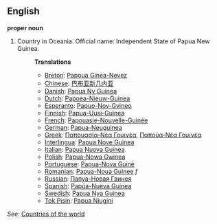 ==English==

'''proper noun'''

# Country in Oceania. Official name: Independent State of Papua New Guinea.
#:'''Translations'''
#:*[[Breton]]: [[Papoua Ginea-Nevez]]
#:*[[Chinese]]: [[巴布亚新几内亚]]
#:*[[Danish]]: [[Papua Ny Guinea]]
#:*[[Dutch]]: [[Papoea-Nieuw-Guinea]]
#:*[[Esperanto]]: [[Papuo-Nov-Gvineo]]
#:*[[Finnish]]: [[Papua-Uusi-Guinea]]
#:*[[French]]: [[Papouasie-Nouvelle-Guinée]]
#:*[[German]]: [[Papua-Neuguinea]]
#:*[[Greek]]: [[Παπουασία-Νέα Γουινέα]], [[Παπούα-Νέα Γουινέα]]
#:*[[Interlingua]]: [[Papua Nove Guinea]]
#:*[[Italian]]: [[Papua Nuova Guinea]]
#:*[[Polish]]: [[Papua-Nowa Gwinea]]
#:*[[Portuguese]]: [[Papua-Nova Guiné]]
#:*[[Romanian]]: [[Papua-Noua Guinee]] ''f''
#:*[[Russian]]: [[Папуа-Новая Гвинея]]
#:*[[Spanish]]: [[Papúa-Nueva Guinea]]
#:*[[Swedish]]: [[Papua Nya Guinea]]
#:*[[Tok Pisin]]: [[Papua Niugini]]

''See'': [[Countries of the world]]